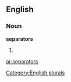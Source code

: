 
==English==

===Noun===
'''separators'''

# {{plural of|[[separator]]}}

[[Category:English plurals]]

[[ar:separators]]